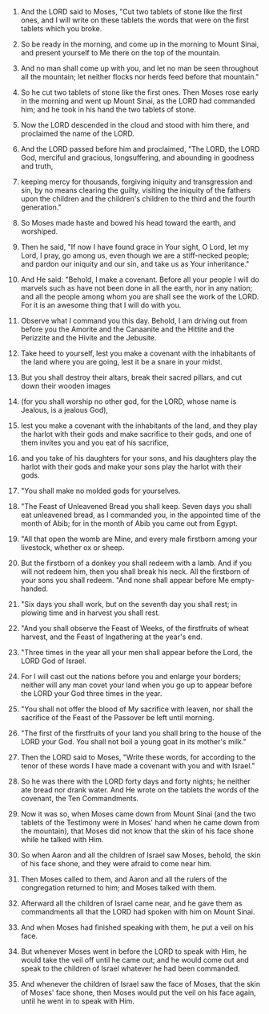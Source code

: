 
1. And the LORD said to Moses, "Cut two tablets of stone like the first ones, and I will write on these tablets the words that were on the first tablets which you broke.

2. So be ready in the morning, and come up in the morning to Mount Sinai, and present yourself to Me there on the top of the mountain.

3. And no man shall come up with you, and let no man be seen throughout all the mountain; let neither flocks nor herds feed before that mountain."

4. So he cut two tablets of stone like the first ones. Then Moses rose early in the morning and went up Mount Sinai, as the LORD had commanded him; and he took in his hand the two tablets of stone.

5. Now the LORD descended in the cloud and stood with him there, and proclaimed the name of the LORD.

6. And the LORD passed before him and proclaimed, "The LORD, the LORD God, merciful and gracious, longsuffering, and abounding in goodness and truth,

7. keeping mercy for thousands, forgiving iniquity and transgression and sin, by no means clearing the guilty, visiting the iniquity of the fathers upon the children and the children's children to the third and the fourth generation."

8. So Moses made haste and bowed his head toward the earth, and worshiped.

9. Then he said, "If now I have found grace in Your sight, O Lord, let my Lord, I pray, go among us, even though we are a stiff-necked people; and pardon our iniquity and our sin, and take us as Your inheritance."

10. And He said: "Behold, I make a covenant. Before all your people I will do marvels such as have not been done in all the earth, nor in any nation; and all the people among whom you are shall see the work of the LORD. For it is an awesome thing that I will do with you.

11. Observe what I command you this day. Behold, I am driving out from before you the Amorite and the Canaanite and the Hittite and the Perizzite and the Hivite and the Jebusite.

12. Take heed to yourself, lest you make a covenant with the inhabitants of the land where you are going, lest it be a snare in your midst.

13. But you shall destroy their altars, break their sacred pillars, and cut down their wooden images

14. (for you shall worship no other god, for the LORD, whose name is Jealous, is a jealous God),

15. lest you make a covenant with the inhabitants of the land, and they play the harlot with their gods and make sacrifice to their gods, and one of them invites you and you eat of his sacrifice,

16. and you take of his daughters for your sons, and his daughters play the harlot with their gods and make your sons play the harlot with their gods.

17. "You shall make no molded gods for yourselves.

18. "The Feast of Unleavened Bread you shall keep. Seven days you shall eat unleavened bread, as I commanded you, in the appointed time of the month of Abib; for in the month of Abib you came out from Egypt.

19. "All that open the womb are Mine, and every male firstborn among your livestock, whether ox or sheep.

20. But the firstborn of a donkey you shall redeem with a lamb. And if you will not redeem him, then you shall break his neck. All the firstborn of your sons you shall redeem. "And none shall appear before Me empty-handed.

21. "Six days you shall work, but on the seventh day you shall rest; in plowing time and in harvest you shall rest.

22. "And you shall observe the Feast of Weeks, of the firstfruits of wheat harvest, and the Feast of Ingathering at the year's end.

23. "Three times in the year all your men shall appear before the Lord, the LORD God of Israel.

24. For I will cast out the nations before you and enlarge your borders; neither will any man covet your land when you go up to appear before the LORD your God three times in the year.

25. "You shall not offer the blood of My sacrifice with leaven, nor shall the sacrifice of the Feast of the Passover be left until morning.

26. "The first of the firstfruits of your land you shall bring to the house of the LORD your God. You shall not boil a young goat in its mother's milk."

27. Then the LORD said to Moses, "Write these words, for according to the tenor of these words I have made a covenant with you and with Israel."

28. So he was there with the LORD forty days and forty nights; he neither ate bread nor drank water. And He wrote on the tablets the words of the covenant, the Ten Commandments.

29. Now it was so, when Moses came down from Mount Sinai (and the two tablets of the Testimony were in Moses' hand when he came down from the mountain), that Moses did not know that the skin of his face shone while he talked with Him.

30. So when Aaron and all the children of Israel saw Moses, behold, the skin of his face shone, and they were afraid to come near him.

31. Then Moses called to them, and Aaron and all the rulers of the congregation returned to him; and Moses talked with them.

32. Afterward all the children of Israel came near, and he gave them as commandments all that the LORD had spoken with him on Mount Sinai.

33. And when Moses had finished speaking with them, he put a veil on his face.

34. But whenever Moses went in before the LORD to speak with Him, he would take the veil off until he came out; and he would come out and speak to the children of Israel whatever he had been commanded.

35. And whenever the children of Israel saw the face of Moses, that the skin of Moses' face shone, then Moses would put the veil on his face again, until he went in to speak with Him.


